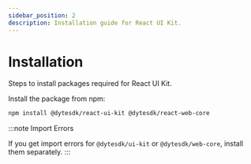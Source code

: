 ```yaml
---
sidebar_position: 2
description: Installation guide for React UI Kit.
---
```


# Installation

Steps to install packages required for React UI Kit.

Install the package from npm:

```bash npm2yarn
npm install @dytesdk/react-ui-kit @dytesdk/react-web-core
```

:::note Import Errors

If you get import errors for `@dytesdk/ui-kit` or `@dytesdk/web-core`, install
them separately. :::
